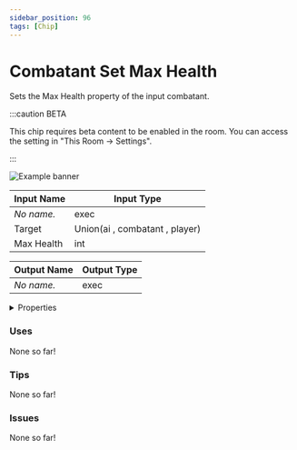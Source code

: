 ```yaml
---
sidebar_position: 96
tags: [Chip]
---
```


# Combatant Set Max Health

Sets the Max Health property of the input combatant.

:::caution BETA

This chip requires beta content to be enabled in the room. You can access the setting in "This Room -> Settings".

:::

![Example banner](./assets/82f71bcc-5e83-4825-8306-6a2bb2a296dd.svg)

| Input Name | Input Type |
|-----------|-----------|
| *No name.* | exec |
| Target | Union(ai , combatant , player) |
| Max Health | int |

| Output Name | Output Type |
|-----------|-----------|
| *No name.* | exec |


<details>
  <summary>Properties</summary>
  <div>
    <div>
    <table>
      <thead>
        <tr>
          <th>Is beta required?</th>
          <th>✅</th>
        </tr>
        <tr>
          <th>Is this chip a trolling risk?</th>
          <th>❌</th>
        </tr>
        <tr>
          <th>Chip UUID</th>
          <th>82f71bcc-5e83-4825-8306-6a2bb2a296dd</th>
        </tr>
      </thead>
    </table>
    </div>
  </div>
</details>

### Uses

None so far!

### Tips

None so far!

### Issues

None so far!